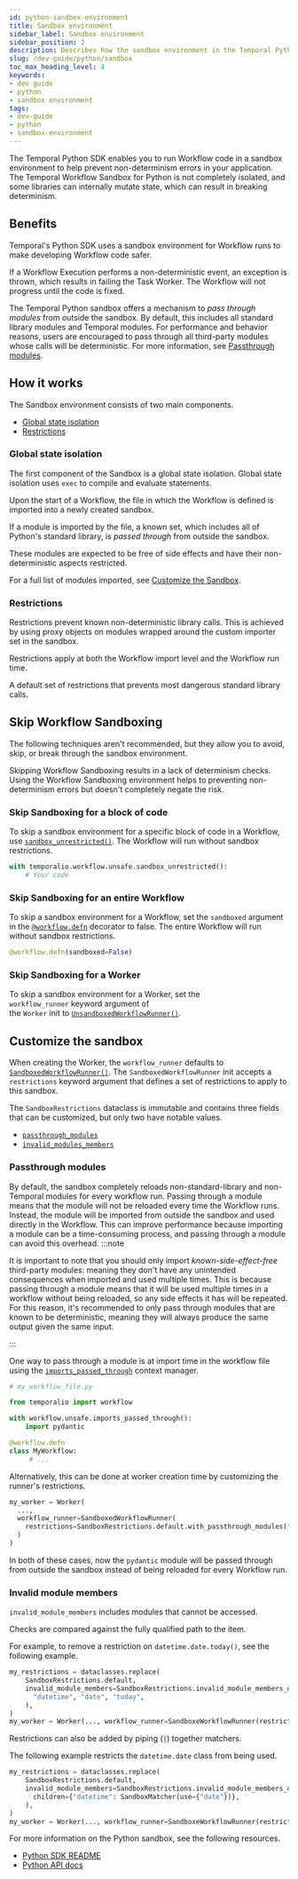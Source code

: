 ```yaml
---
id: python-sandbox-environment
title: Sandbox environment
sidebar_label: Sandbox environment
sidebar_position: 2
description: Describes how the sandbox environment in the Temporal Python SDK works.
slug: /dev-guide/python/sandbox
toc_max_heading_level: 4
keywords:
- dev guide
- python
- sandbox environment
tags:
- dev-guide
- python
- sandbox-environment
---
```



The Temporal Python SDK enables you to run Workflow code in a sandbox environment to help prevent non-determinism errors in your application.
The Temporal Workflow Sandbox for Python is not completely isolated, and some libraries can internally mutate state, which can result in breaking determinism.

## Benefits

Temporal's Python SDK uses a sandbox environment for Workflow runs to make developing Workflow code safer.

If a Workflow Execution performs a non-deterministic event, an exception is thrown, which results in failing the Task Worker.
The Workflow will not progress until the code is fixed.

The Temporal Python sandbox offers a mechanism to _pass through modules_ from outside the sandbox. By default, this includes all standard library modules and Temporal modules. For performance and behavior reasons, users are encouraged to pass through all third-party modules whose calls will be deterministic. For more information, see [Passthrough modules](#passthrough-modules).

## How it works

The Sandbox environment consists of two main components.

- [Global state isolation](#global-state-isolation)
- [Restrictions](#restrictions)

### Global state isolation

The first component of the Sandbox is a global state isolation.
Global state isolation uses `exec` to compile and evaluate statements.

Upon the start of a Workflow, the file in which the Workflow is defined is imported into a newly created sandbox.

If a module is imported by the file, a known set, which includes all of Python's standard library, is _passed through_ from outside the sandbox.

These modules are expected to be free of side effects and have their non-deterministic aspects restricted.

For a full list of modules imported, see [Customize the Sandbox](#customize-the-sandbox).

### Restrictions

Restrictions prevent known non-deterministic library calls.
This is achieved by using proxy objects on modules wrapped around the custom importer set in the sandbox.

Restrictions apply at both the Workflow import level and the Workflow run time.

A default set of restrictions that prevents most dangerous standard library calls.

## Skip Workflow Sandboxing

The following techniques aren't recommended, but they allow you to avoid, skip, or break through the sandbox environment.

Skipping Workflow Sandboxing results in a lack of determinism checks. Using the Workflow Sandboxing environment helps to preventing non-determinism errors but doesn't completely negate the risk.

### Skip Sandboxing for a block of code

To skip a sandbox environment for a specific block of code in a Workflow, use [`sandbox_unrestricted()`](https://python.temporal.io/temporalio.workflow.unsafe.html#sandbox_unrestricted). The Workflow will run without sandbox restrictions.

```python
with temporalio.workflow.unsafe.sandbox_unrestricted():
    # Your code
```

### Skip Sandboxing for an entire Workflow

To skip a sandbox environment for a Workflow, set the `sandboxed` argument in the [`@workflow.defn`](https://python.temporal.io/temporalio.workflow.html#defn) decorator to false.
The entire Workflow will run without sandbox restrictions.

```python
@workflow.defn(sandboxed=False)
```

### Skip Sandboxing for a Worker

To skip a sandbox environment for a Worker, set the `workflow_runner` keyword argument of the `Worker` init to [`UnsandboxedWorkflowRunner()`](https://python.temporal.io/temporalio.worker.UnsandboxedWorkflowRunner.html).

## Customize the sandbox

When creating the Worker, the `workflow_runner` defaults to [`SandboxedWorkflowRunner()`](https://python.temporal.io/temporalio.worker.workflow_sandbox.SandboxedWorkflowRunner.html).
The `SandboxedWorkflowRunner` init accepts a `restrictions` keyword argument that defines a set of restrictions to apply to this sandbox.

The `SandboxRestrictions` dataclass is immutable and contains three fields that can be customized, but only two have notable values.

- [`passthrough_modules`](https://python.temporal.io/temporalio.worker.workflow_sandbox.SandboxRestrictions.html#passthrough_modules)
- [`invalid_modules_members`](https://python.temporal.io/temporalio.worker.workflow_sandbox.SandboxRestrictions.html#invalid_module_members)

### Passthrough modules

By default, the sandbox completely reloads non-standard-library and non-Temporal modules for every workflow run. Passing through a module means that the module will not be reloaded every time the Workflow runs. Instead, the module will be imported from outside the sandbox and used directly in the Workflow. This can improve performance because importing a module can be a time-consuming process, and passing through a module can avoid this overhead.
:::note

It is important to note that you should only import _known-side-effect-free_ third-party modules: meaning they don't have any unintended consequences when imported and used multiple times. This is because passing through a module means that it will be used multiple times in a workflow without being reloaded, so any side effects it has will be repeated. For this reason, it's recommended to only pass through modules that are known to be deterministic, meaning they will always produce the same output given the same input.

:::

One way to pass through a module is at import time in the workflow file using the [`imports_passed_through`](https://python.temporal.io/temporalio.workflow.unsafe.html#imports_passed_through) context manager.

```python
# my_workflow_file.py

from temporalio import workflow

with workflow.unsafe.imports_passed_through():
    import pydantic

@workflow.defn
class MyWorkflow:
     # ...
```

Alternatively, this can be done at worker creation time by customizing the runner's restrictions.

```python
my_worker = Worker(
  ...,
  workflow_runner=SandboxedWorkflowRunner(
    restrictions=SandboxRestrictions.default.with_passthrough_modules("pydantic")
  )
)
```

In both of these cases, now the `pydantic` module will be passed through from outside the sandbox instead of being reloaded for every Workflow run.

### Invalid module members

`invalid_module_members` includes modules that cannot be accessed.

Checks are compared against the fully qualified path to the item.

For example, to remove a restriction on `datetime.date.today()`, see the following example.

```python
my_restrictions = dataclasses.replace(
    SandboxRestrictions.default,
    invalid_module_members=SandboxRestrictions.invalid_module_members_default.with_child_unrestricted(
      "datetime", "date", "today",
    ),
)
my_worker = Worker(..., workflow_runner=SandboxeWorkflowRunner(restrictions=my_restrictions))
```

Restrictions can also be added by piping (`|`) together matchers.

The following example restricts the `datetime.date` class from being used.

```python
my_restrictions = dataclasses.replace(
    SandboxRestrictions.default,
    invalid_module_members=SandboxRestrictions.invalid_module_members_default | SandboxMatcher(
      children={"datetime": SandboxMatcher(use={"date"})},
    ),
)
my_worker = Worker(..., workflow_runner=SandboxeWorkflowRunner(restrictions=my_restrictions))
```

For more information on the Python sandbox, see the following resources.

- [Python SDK README](https://github.com/temporalio/sdk-python)
- [Python API docs](https://python.temporal.io/index.html)

